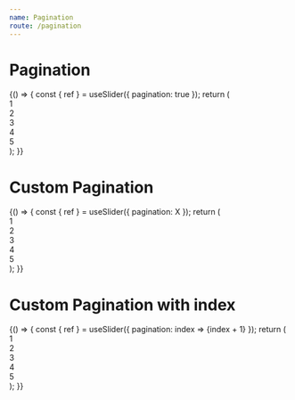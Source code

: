 ```yaml
---
name: Pagination
route: /pagination
---
```



# Pagination

<Playground>
  {() => {
    const { ref } = useSlider({ pagination: true });
    return (
      <div ref={ref}>
        <div>1</div>
        <div>2</div>
        <div>3</div>
        <div>4</div>
        <div>5</div>
      </div>
    );
  }}
</Playground>

# Custom Pagination

<Playground>
  {() => {
    const { ref } = useSlider({ pagination: <span>X</span> });
    return (
      <div ref={ref}>
        <div>1</div>
        <div>2</div>
        <div>3</div>
        <div>4</div>
        <div>5</div>
      </div>
    );
  }}
</Playground>

# Custom Pagination with index

<Playground>
  {() => {
    const { ref } = useSlider({
      pagination: index => <span>{index + 1}</span>
    });
    return (
      <div ref={ref}>
        <div>1</div>
        <div>2</div>
        <div>3</div>
        <div>4</div>
        <div>5</div>
      </div>
    );
  }}
</Playground>
